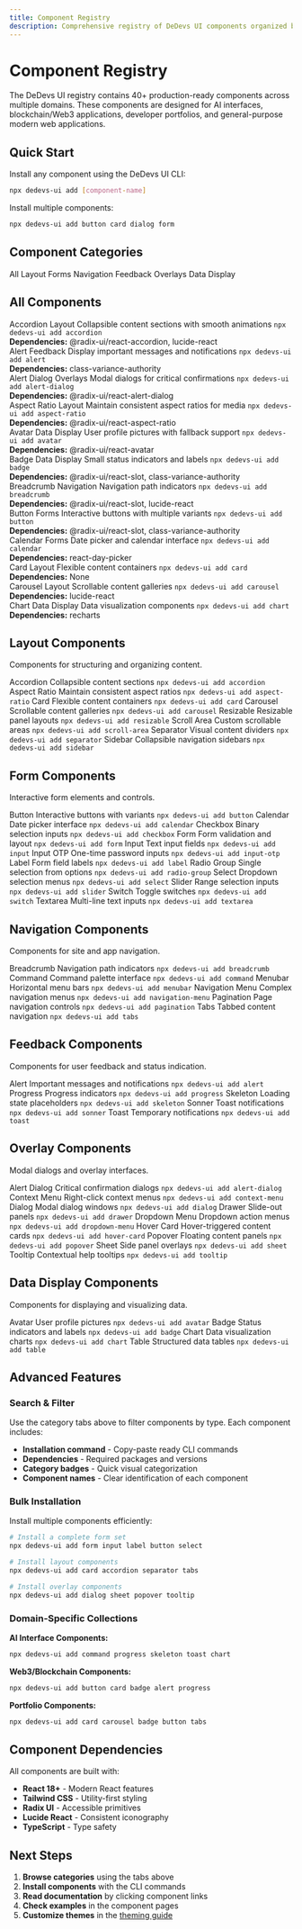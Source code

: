 ```yaml
---
title: Component Registry
description: Comprehensive registry of DeDevs UI components organized by category with search, filtering, and detailed installation guides
---
```



# Component Registry

The DeDevs UI registry contains 40+ production-ready components across multiple domains. These components are designed for AI interfaces, blockchain/Web3 applications, developer portfolios, and general-purpose modern web applications.

## Quick Start

Install any component using the DeDevs UI CLI:

```bash
npx dedevs-ui add [component-name]
```

Install multiple components:

```bash
npx dedevs-ui add button card dialog form
```

## Component Categories

<Tabs defaultValue="all" className="w-full">
  <TabsList className="grid w-full grid-cols-7">
    <TabsTrigger value="all">All</TabsTrigger>
    <TabsTrigger value="layout">Layout</TabsTrigger>
    <TabsTrigger value="forms">Forms</TabsTrigger>
    <TabsTrigger value="navigation">Navigation</TabsTrigger>
    <TabsTrigger value="feedback">Feedback</TabsTrigger>
    <TabsTrigger value="overlays">Overlays</TabsTrigger>
    <TabsTrigger value="data">Data Display</TabsTrigger>
  </TabsList>

  <TabsContent value="all" className="space-y-6">

## All Components

<div className="grid grid-cols-1 md:grid-cols-2 lg:grid-cols-3 gap-4 mb-8">

<Card>
  <CardHeader>
    <CardTitle className="flex items-center gap-2">
      <span className="font-semibold">Accordion</span>
      <Badge variant="secondary">Layout</Badge>
    </CardTitle>
    <CardDescription>Collapsible content sections with smooth animations</CardDescription>
  </CardHeader>
  <CardContent>
    <code className="text-sm bg-muted px-2 py-1 rounded">npx dedevs-ui add accordion</code>
    <div className="mt-2 text-xs text-muted-foreground">
      <strong>Dependencies:</strong> @radix-ui/react-accordion, lucide-react
    </div>
  </CardContent>
</Card>

<Card>
  <CardHeader>
    <CardTitle className="flex items-center gap-2">
      <span className="font-semibold">Alert</span>
      <Badge variant="secondary">Feedback</Badge>
    </CardTitle>
    <CardDescription>Display important messages and notifications</CardDescription>
  </CardHeader>
  <CardContent>
    <code className="text-sm bg-muted px-2 py-1 rounded">npx dedevs-ui add alert</code>
    <div className="mt-2 text-xs text-muted-foreground">
      <strong>Dependencies:</strong> class-variance-authority
    </div>
  </CardContent>
</Card>

<Card>
  <CardHeader>
    <CardTitle className="flex items-center gap-2">
      <span className="font-semibold">Alert Dialog</span>
      <Badge variant="secondary">Overlays</Badge>
    </CardTitle>
    <CardDescription>Modal dialogs for critical confirmations</CardDescription>
  </CardHeader>
  <CardContent>
    <code className="text-sm bg-muted px-2 py-1 rounded">npx dedevs-ui add alert-dialog</code>
    <div className="mt-2 text-xs text-muted-foreground">
      <strong>Dependencies:</strong> @radix-ui/react-alert-dialog
    </div>
  </CardContent>
</Card>

<Card>
  <CardHeader>
    <CardTitle className="flex items-center gap-2">
      <span className="font-semibold">Aspect Ratio</span>
      <Badge variant="secondary">Layout</Badge>
    </CardTitle>
    <CardDescription>Maintain consistent aspect ratios for media</CardDescription>
  </CardHeader>
  <CardContent>
    <code className="text-sm bg-muted px-2 py-1 rounded">npx dedevs-ui add aspect-ratio</code>
    <div className="mt-2 text-xs text-muted-foreground">
      <strong>Dependencies:</strong> @radix-ui/react-aspect-ratio
    </div>
  </CardContent>
</Card>

<Card>
  <CardHeader>
    <CardTitle className="flex items-center gap-2">
      <span className="font-semibold">Avatar</span>
      <Badge variant="secondary">Data Display</Badge>
    </CardTitle>
    <CardDescription>User profile pictures with fallback support</CardDescription>
  </CardHeader>
  <CardContent>
    <code className="text-sm bg-muted px-2 py-1 rounded">npx dedevs-ui add avatar</code>
    <div className="mt-2 text-xs text-muted-foreground">
      <strong>Dependencies:</strong> @radix-ui/react-avatar
    </div>
  </CardContent>
</Card>

<Card>
  <CardHeader>
    <CardTitle className="flex items-center gap-2">
      <span className="font-semibold">Badge</span>
      <Badge variant="secondary">Data Display</Badge>
    </CardTitle>
    <CardDescription>Small status indicators and labels</CardDescription>
  </CardHeader>
  <CardContent>
    <code className="text-sm bg-muted px-2 py-1 rounded">npx dedevs-ui add badge</code>
    <div className="mt-2 text-xs text-muted-foreground">
      <strong>Dependencies:</strong> @radix-ui/react-slot, class-variance-authority
    </div>
  </CardContent>
</Card>

<Card>
  <CardHeader>
    <CardTitle className="flex items-center gap-2">
      <span className="font-semibold"breadcrumb">Breadcrumb</span>
      <Badge variant="secondary">Navigation</Badge>
    </CardTitle>
    <CardDescription>Navigation path indicators</CardDescription>
  </CardHeader>
  <CardContent>
    <code className="text-sm bg-muted px-2 py-1 rounded">npx dedevs-ui add breadcrumb</code>
    <div className="mt-2 text-xs text-muted-foreground">
      <strong>Dependencies:</strong> @radix-ui/react-slot, lucide-react
    </div>
  </CardContent>
</Card>

<Card>
  <CardHeader>
    <CardTitle className="flex items-center gap-2">
      <span className="font-semibold"button">Button</a>
      <Badge variant="secondary">Forms</Badge>
    </CardTitle>
    <CardDescription>Interactive buttons with multiple variants</CardDescription>
  </CardHeader>
  <CardContent>
    <code className="text-sm bg-muted px-2 py-1 rounded">npx dedevs-ui add button</code>
    <div className="mt-2 text-xs text-muted-foreground">
      <strong>Dependencies:</strong> @radix-ui/react-slot, class-variance-authority
    </div>
  </CardContent>
</Card>

<Card>
  <CardHeader>
    <CardTitle className="flex items-center gap-2">
      <span className="font-semibold"calendar">Calendar</a>
      <Badge variant="secondary">Forms</Badge>
    </CardTitle>
    <CardDescription>Date picker and calendar interface</CardDescription>
  </CardHeader>
  <CardContent>
    <code className="text-sm bg-muted px-2 py-1 rounded">npx dedevs-ui add calendar</code>
    <div className="mt-2 text-xs text-muted-foreground">
      <strong>Dependencies:</strong> react-day-picker
    </div>
  </CardContent>
</Card>

<Card>
  <CardHeader>
    <CardTitle className="flex items-center gap-2">
      <span className="font-semibold"card">Card</a>
      <Badge variant="secondary">Layout</Badge>
    </CardTitle>
    <CardDescription>Flexible content containers</CardDescription>
  </CardHeader>
  <CardContent>
    <code className="text-sm bg-muted px-2 py-1 rounded">npx dedevs-ui add card</code>
    <div className="mt-2 text-xs text-muted-foreground">
      <strong>Dependencies:</strong> None
    </div>
  </CardContent>
</Card>

<Card>
  <CardHeader>
    <CardTitle className="flex items-center gap-2">
      <span className="font-semibold"carousel">Carousel</a>
      <Badge variant="secondary">Layout</Badge>
    </CardTitle>
    <CardDescription>Scrollable content galleries</CardDescription>
  </CardHeader>
  <CardContent>
    <code className="text-sm bg-muted px-2 py-1 rounded">npx dedevs-ui add carousel</code>
    <div className="mt-2 text-xs text-muted-foreground">
      <strong>Dependencies:</strong> lucide-react
    </div>
  </CardContent>
</Card>

<Card>
  <CardHeader>
    <CardTitle className="flex items-center gap-2">
      <span className="font-semibold"chart">Chart</a>
      <Badge variant="secondary">Data Display</Badge>
    </CardTitle>
    <CardDescription>Data visualization components</CardDescription>
  </CardHeader>
  <CardContent>
    <code className="text-sm bg-muted px-2 py-1 rounded">npx dedevs-ui add chart</code>
    <div className="mt-2 text-xs text-muted-foreground">
      <strong>Dependencies:</strong> recharts
    </div>
  </CardContent>
</Card>

<!-- Additional components in card format - continuing the grid -->

</div>

  </TabsContent>

  <TabsContent value="layout" className="space-y-4">

## Layout Components

Components for structuring and organizing content.

<div className="grid grid-cols-1 md:grid-cols-2 lg:grid-cols-3 gap-4">

<Card>
  <CardHeader>
    <CardTitle><span className="font-semibold"accordion">Accordion</a></CardTitle>
    <CardDescription>Collapsible content sections</CardDescription>
  </CardHeader>
  <CardContent>
    <code className="text-sm">npx dedevs-ui add accordion</code>
  </CardContent>
</Card>

<Card>
  <CardHeader>
    <CardTitle><span className="font-semibold"aspect-ratio">Aspect Ratio</a></CardTitle>
    <CardDescription>Maintain consistent aspect ratios</CardDescription>
  </CardHeader>
  <CardContent>
    <code className="text-sm">npx dedevs-ui add aspect-ratio</code>
  </CardContent>
</Card>

<Card>
  <CardHeader>
    <CardTitle><span className="font-semibold"card">Card</a></CardTitle>
    <CardDescription>Flexible content containers</CardDescription>
  </CardHeader>
  <CardContent>
    <code className="text-sm">npx dedevs-ui add card</code>
  </CardContent>
</Card>

<Card>
  <CardHeader>
    <CardTitle><span className="font-semibold"carousel">Carousel</a></CardTitle>
    <CardDescription>Scrollable content galleries</CardDescription>
  </CardHeader>
  <CardContent>
    <code className="text-sm">npx dedevs-ui add carousel</code>
  </CardContent>
</Card>

<Card>
  <CardHeader>
    <CardTitle><span className="font-semibold"resizable">Resizable</a></CardTitle>
    <CardDescription>Resizable panel layouts</CardDescription>
  </CardHeader>
  <CardContent>
    <code className="text-sm">npx dedevs-ui add resizable</code>
  </CardContent>
</Card>

<Card>
  <CardHeader>
    <CardTitle><span className="font-semibold"scroll-area">Scroll Area</a></CardTitle>
    <CardDescription>Custom scrollable areas</CardDescription>
  </CardHeader>
  <CardContent>
    <code className="text-sm">npx dedevs-ui add scroll-area</code>
  </CardContent>
</Card>

<Card>
  <CardHeader>
    <CardTitle><span className="font-semibold"separator">Separator</a></CardTitle>
    <CardDescription>Visual content dividers</CardDescription>
  </CardHeader>
  <CardContent>
    <code className="text-sm">npx dedevs-ui add separator</code>
  </CardContent>
</Card>

<Card>
  <CardHeader>
    <CardTitle><span className="font-semibold"sidebar">Sidebar</a></CardTitle>
    <CardDescription>Collapsible navigation sidebars</CardDescription>
  </CardHeader>
  <CardContent>
    <code className="text-sm">npx dedevs-ui add sidebar</code>
  </CardContent>
</Card>

</div>

  </TabsContent>

  <TabsContent value="forms" className="space-y-4">

## Form Components

Interactive form elements and controls.

<div className="grid grid-cols-1 md:grid-cols-2 lg:grid-cols-3 gap-4">

<Card>
  <CardHeader>
    <CardTitle><span className="font-semibold"button">Button</a></CardTitle>
    <CardDescription>Interactive buttons with variants</CardDescription>
  </CardHeader>
  <CardContent>
    <code className="text-sm">npx dedevs-ui add button</code>
  </CardContent>
</Card>

<Card>
  <CardHeader>
    <CardTitle><span className="font-semibold"calendar">Calendar</a></CardTitle>
    <CardDescription>Date picker interface</CardDescription>
  </CardHeader>
  <CardContent>
    <code className="text-sm">npx dedevs-ui add calendar</code>
  </CardContent>
</Card>

<Card>
  <CardHeader>
    <CardTitle><span className="font-semibold"checkbox">Checkbox</a></CardTitle>
    <CardDescription>Binary selection inputs</CardDescription>
  </CardHeader>
  <CardContent>
    <code className="text-sm">npx dedevs-ui add checkbox</code>
  </CardContent>
</Card>

<Card>
  <CardHeader>
    <CardTitle><span className="font-semibold"form">Form</a></CardTitle>
    <CardDescription>Form validation and layout</CardDescription>
  </CardHeader>
  <CardContent>
    <code className="text-sm">npx dedevs-ui add form</code>
  </CardContent>
</Card>

<Card>
  <CardHeader>
    <CardTitle><span className="font-semibold"input">Input</a></CardTitle>
    <CardDescription>Text input fields</CardDescription>
  </CardHeader>
  <CardContent>
    <code className="text-sm">npx dedevs-ui add input</code>
  </CardContent>
</Card>

<Card>
  <CardHeader>
    <CardTitle><span className="font-semibold"input-otp">Input OTP</a></CardTitle>
    <CardDescription>One-time password inputs</CardDescription>
  </CardHeader>
  <CardContent>
    <code className="text-sm">npx dedevs-ui add input-otp</code>
  </CardContent>
</Card>

<Card>
  <CardHeader>
    <CardTitle><span className="font-semibold"label">Label</a></CardTitle>
    <CardDescription>Form field labels</CardDescription>
  </CardHeader>
  <CardContent>
    <code className="text-sm">npx dedevs-ui add label</code>
  </CardContent>
</Card>

<Card>
  <CardHeader>
    <CardTitle><span className="font-semibold"radio-group">Radio Group</a></CardTitle>
    <CardDescription>Single selection from options</CardDescription>
  </CardHeader>
  <CardContent>
    <code className="text-sm">npx dedevs-ui add radio-group</code>
  </CardContent>
</Card>

<Card>
  <CardHeader>
    <CardTitle><span className="font-semibold"select">Select</a></CardTitle>
    <CardDescription>Dropdown selection menus</CardDescription>
  </CardHeader>
  <CardContent>
    <code className="text-sm">npx dedevs-ui add select</code>
  </CardContent>
</Card>

<Card>
  <CardHeader>
    <CardTitle><span className="font-semibold"slider">Slider</a></CardTitle>
    <CardDescription>Range selection inputs</CardDescription>
  </CardHeader>
  <CardContent>
    <code className="text-sm">npx dedevs-ui add slider</code>
  </CardContent>
</Card>

<Card>
  <CardHeader>
    <CardTitle><span className="font-semibold"switch">Switch</a></CardTitle>
    <CardDescription>Toggle switches</CardDescription>
  </CardHeader>
  <CardContent>
    <code className="text-sm">npx dedevs-ui add switch</code>
  </CardContent>
</Card>

<Card>
  <CardHeader>
    <CardTitle><span className="font-semibold"textarea">Textarea</a></CardTitle>
    <CardDescription>Multi-line text inputs</CardDescription>
  </CardHeader>
  <CardContent>
    <code className="text-sm">npx dedevs-ui add textarea</code>
  </CardContent>
</Card>

</div>

  </TabsContent>

  <TabsContent value="navigation" className="space-y-4">

## Navigation Components

Components for site and app navigation.

<div className="grid grid-cols-1 md:grid-cols-2 lg:grid-cols-3 gap-4">

<Card>
  <CardHeader>
    <CardTitle><span className="font-semibold"breadcrumb">Breadcrumb</span></CardTitle>
    <CardDescription>Navigation path indicators</CardDescription>
  </CardHeader>
  <CardContent>
    <code className="text-sm">npx dedevs-ui add breadcrumb</code>
  </CardContent>
</Card>

<Card>
  <CardHeader>
    <CardTitle><span className="font-semibold"command">Command</a></CardTitle>
    <CardDescription>Command palette interface</CardDescription>
  </CardHeader>
  <CardContent>
    <code className="text-sm">npx dedevs-ui add command</code>
  </CardContent>
</Card>

<Card>
  <CardHeader>
    <CardTitle><span className="font-semibold"menubar">Menubar</a></CardTitle>
    <CardDescription>Horizontal menu bars</CardDescription>
  </CardHeader>
  <CardContent>
    <code className="text-sm">npx dedevs-ui add menubar</code>
  </CardContent>
</Card>

<Card>
  <CardHeader>
    <CardTitle><span className="font-semibold"navigation-menu">Navigation Menu</a></CardTitle>
    <CardDescription>Complex navigation menus</CardDescription>
  </CardHeader>
  <CardContent>
    <code className="text-sm">npx dedevs-ui add navigation-menu</code>
  </CardContent>
</Card>

<Card>
  <CardHeader>
    <CardTitle><span className="font-semibold"pagination">Pagination</a></CardTitle>
    <CardDescription>Page navigation controls</CardDescription>
  </CardHeader>
  <CardContent>
    <code className="text-sm">npx dedevs-ui add pagination</code>
  </CardContent>
</Card>

<Card>
  <CardHeader>
    <CardTitle><span className="font-semibold"tabs">Tabs</a></CardTitle>
    <CardDescription>Tabbed content navigation</CardDescription>
  </CardHeader>
  <CardContent>
    <code className="text-sm">npx dedevs-ui add tabs</code>
  </CardContent>
</Card>

</div>

  </TabsContent>

  <TabsContent value="feedback" className="space-y-4">

## Feedback Components

Components for user feedback and status indication.

<div className="grid grid-cols-1 md:grid-cols-2 lg:grid-cols-3 gap-4">

<Card>
  <CardHeader>
    <CardTitle><span className="font-semibold"alert">Alert</a></CardTitle>
    <CardDescription>Important messages and notifications</CardDescription>
  </CardHeader>
  <CardContent>
    <code className="text-sm">npx dedevs-ui add alert</code>
  </CardContent>
</Card>

<Card>
  <CardHeader>
    <CardTitle><span className="font-semibold"progress">Progress</a></CardTitle>
    <CardDescription>Progress indicators</CardDescription>
  </CardHeader>
  <CardContent>
    <code className="text-sm">npx dedevs-ui add progress</code>
  </CardContent>
</Card>

<Card>
  <CardHeader>
    <CardTitle><span className="font-semibold"skeleton">Skeleton</a></CardTitle>
    <CardDescription>Loading state placeholders</CardDescription>
  </CardHeader>
  <CardContent>
    <code className="text-sm">npx dedevs-ui add skeleton</code>
  </CardContent>
</Card>

<Card>
  <CardHeader>
    <CardTitle><span className="font-semibold"sonner">Sonner</a></CardTitle>
    <CardDescription>Toast notifications</CardDescription>
  </CardHeader>
  <CardContent>
    <code className="text-sm">npx dedevs-ui add sonner</code>
  </CardContent>
</Card>

<Card>
  <CardHeader>
    <CardTitle><span className="font-semibold"toast">Toast</a></CardTitle>
    <CardDescription>Temporary notifications</CardDescription>
  </CardHeader>
  <CardContent>
    <code className="text-sm">npx dedevs-ui add toast</code>
  </CardContent>
</Card>

</div>

  </TabsContent>

  <TabsContent value="overlays" className="space-y-4">

## Overlay Components

Modal dialogs and overlay interfaces.

<div className="grid grid-cols-1 md:grid-cols-2 lg:grid-cols-3 gap-4">

<Card>
  <CardHeader>
    <CardTitle><span className="font-semibold"alert-dialog">Alert Dialog</a></CardTitle>
    <CardDescription>Critical confirmation dialogs</CardDescription>
  </CardHeader>
  <CardContent>
    <code className="text-sm">npx dedevs-ui add alert-dialog</code>
  </CardContent>
</Card>

<Card>
  <CardHeader>
    <CardTitle><span className="font-semibold"context-menu">Context Menu</a></CardTitle>
    <CardDescription>Right-click context menus</CardDescription>
  </CardHeader>
  <CardContent>
    <code className="text-sm">npx dedevs-ui add context-menu</code>
  </CardContent>
</Card>

<Card>
  <CardHeader>
    <CardTitle><span className="font-semibold"dialog">Dialog</a></CardTitle>
    <CardDescription>Modal dialog windows</CardDescription>
  </CardHeader>
  <CardContent>
    <code className="text-sm">npx dedevs-ui add dialog</code>
  </CardContent>
</Card>

<Card>
  <CardHeader>
    <CardTitle><span className="font-semibold"drawer">Drawer</a></CardTitle>
    <CardDescription>Slide-out panels</CardDescription>
  </CardHeader>
  <CardContent>
    <code className="text-sm">npx dedevs-ui add drawer</code>
  </CardContent>
</Card>

<Card>
  <CardHeader>
    <CardTitle><span className="font-semibold"dropdown-menu">Dropdown Menu</a></CardTitle>
    <CardDescription>Dropdown action menus</CardDescription>
  </CardHeader>
  <CardContent>
    <code className="text-sm">npx dedevs-ui add dropdown-menu</code>
  </CardContent>
</Card>

<Card>
  <CardHeader>
    <CardTitle><span className="font-semibold"hover-card">Hover Card</a></CardTitle>
    <CardDescription>Hover-triggered content cards</CardDescription>
  </CardHeader>
  <CardContent>
    <code className="text-sm">npx dedevs-ui add hover-card</code>
  </CardContent>
</Card>

<Card>
  <CardHeader>
    <CardTitle><span className="font-semibold"popover">Popover</a></CardTitle>
    <CardDescription>Floating content panels</CardDescription>
  </CardHeader>
  <CardContent>
    <code className="text-sm">npx dedevs-ui add popover</code>
  </CardContent>
</Card>

<Card>
  <CardHeader>
    <CardTitle><span className="font-semibold"sheet">Sheet</a></CardTitle>
    <CardDescription>Side panel overlays</CardDescription>
  </CardHeader>
  <CardContent>
    <code className="text-sm">npx dedevs-ui add sheet</code>
  </CardContent>
</Card>

<Card>
  <CardHeader>
    <CardTitle><span className="font-semibold"tooltip">Tooltip</a></CardTitle>
    <CardDescription>Contextual help tooltips</CardDescription>
  </CardHeader>
  <CardContent>
    <code className="text-sm">npx dedevs-ui add tooltip</code>
  </CardContent>
</Card>

</div>

  </TabsContent>

  <TabsContent value="data" className="space-y-4">

## Data Display Components

Components for displaying and visualizing data.

<div className="grid grid-cols-1 md:grid-cols-2 lg:grid-cols-3 gap-4">

<Card>
  <CardHeader>
    <CardTitle><span className="font-semibold"avatar">Avatar</a></CardTitle>
    <CardDescription>User profile pictures</CardDescription>
  </CardHeader>
  <CardContent>
    <code className="text-sm">npx dedevs-ui add avatar</code>
  </CardContent>
</Card>

<Card>
  <CardHeader>
    <CardTitle><span className="font-semibold"badge">Badge</a></CardTitle>
    <CardDescription>Status indicators and labels</CardDescription>
  </CardHeader>
  <CardContent>
    <code className="text-sm">npx dedevs-ui add badge</code>
  </CardContent>
</Card>

<Card>
  <CardHeader>
    <CardTitle><span className="font-semibold"chart">Chart</a></CardTitle>
    <CardDescription>Data visualization charts</CardDescription>
  </CardHeader>
  <CardContent>
    <code className="text-sm">npx dedevs-ui add chart</code>
  </CardContent>
</Card>

<Card>
  <CardHeader>
    <CardTitle><span className="font-semibold"table">Table</a></CardTitle>
    <CardDescription>Structured data tables</CardDescription>
  </CardHeader>
  <CardContent>
    <code className="text-sm">npx dedevs-ui add table</code>
  </CardContent>
</Card>

</div>

  </TabsContent>

</Tabs>

## Advanced Features

### Search & Filter
Use the category tabs above to filter components by type. Each component includes:
- **Installation command** - Copy-paste ready CLI commands
- **Dependencies** - Required packages and versions
- **Category badges** - Quick visual categorization
- **Component names** - Clear identification of each component

### Bulk Installation
Install multiple components efficiently:

```bash
# Install a complete form set
npx dedevs-ui add form input label button select

# Install layout components
npx dedevs-ui add card accordion separator tabs

# Install overlay components
npx dedevs-ui add dialog sheet popover tooltip
```

### Domain-Specific Collections

**AI Interface Components:**
```bash
npx dedevs-ui add command progress skeleton toast chart
```

**Web3/Blockchain Components:**
```bash
npx dedevs-ui add button card badge alert progress
```

**Portfolio Components:**
```bash
npx dedevs-ui add card carousel badge button tabs
```

## Component Dependencies

All components are built with:
- **React 18+** - Modern React features
- **Tailwind CSS** - Utility-first styling
- **Radix UI** - Accessible primitives
- **Lucide React** - Consistent iconography
- **TypeScript** - Type safety

## Next Steps

1. **Browse categories** using the tabs above
2. **Install components** with the CLI commands
3. **Read documentation** by clicking component links
4. **Check examples** in the component pages
5. **Customize themes** in the [theming guide](/docs/design/theming)
